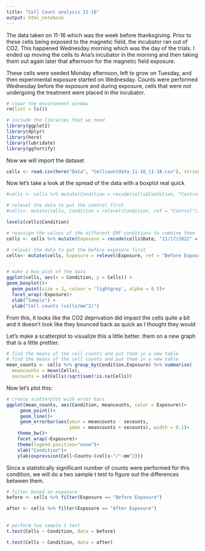 ```yaml
---
title: "Cell Count analysis 11-16"
output: html_notebook
---
```


The data taken on 11-16 which was the week before thanksgiving.  Prior to these cells being exposed to the magnetic field, the incubator ran out of CO2.  This happened Wednesday morning which was the day of the trials.  I ended up moving the cells to Ana's incubator in the morning and then taking them out again later that afternoon for the magnetic field exposure. 

These cells were seeded Monday afternoon, left to grow on Tuesday, and then experimental exposure started on Wednesday. Counts were performed Wednesday before the exposure and during exposure, cells that were not undergoing the treatment were placed in the incubator.

```r
# clear the environment window
rm(list = ls())

# include the libraries that we need
library(ggplot2)
library(dplyr)
library(here)
library(lubridate)
library(ggfortify)
```

Now we will import the dataset

```r
cells <- read.csv(here("Data", "Cellcountdata_11-16_11-18.csv"), stringsAsFactors = TRUE)
```


Now let's take a look at the spread of the data with a boxplot real quick
```r
#cells <- cells %>% mutate(Condition = recode(cells$Condition, "Control" = 'Control', "B-Field" = 'Magnetic Field'))

# relevel the data to put the control first
#cells<- mutate(cells, Condition = relevel(Condition, ref = "Control"))

levels(cells$Condition)
```

```r
# reassign the values of the different EMF conditions to combine them
cells <- cells %>% mutate(Exposure = recode(cells$Date, "11/17/2022" = 'After Exposure', "11/16/2022" = 'Before Exposure'))

# relevel the data to put the before exposure first
cells<- mutate(cells, Exposure = relevel(Exposure, ref = "Before Exposure"))


# make a box plot of the data
ggplot(cells, aes(x = Condition, y = Cells)) +
geom_boxplot()+
  geom_point(size = 3, colour = 'lightgrey', alpha = 0.5)+
  facet_wrap(~Exposure)+
  xlab("Sample") +
  ylab("Cell counts (cells/mm^2)")
```
From this, it looks like the CO2 deprivation did impact the cells quite a bit and it doesn't look like they bounced back as quick as I thought they would

Let's make a scatterplot to visualize this a little better.
them on a new graph that is a little prettier. 


```r
# find the means of the cell counts and put them in a new table
# find the means of the cell counts and put them in a new table
mean_counts <- cells %>% group_by(Condition,Exposure) %>% summarise(
  meancounts = mean(Cells),
  secounts = sd(Cells)/sqrt(sum(!is.na(Cells))                                                             ))
```

Now let's plot this:
```r
# create scatterplot with error bars
ggplot(mean_counts, aes(Condition, meancounts, color = Exposure))+
     geom_point()+
     geom_line()+
     geom_errorbar(aes(ymin = meancounts - secounts,
                       ymax = meancounts + secounts), width = 0.1)+
    theme_bw()+
    facet_wrap(~Exposure)+
    theme(legend.position="none")+
    xlab("Condition")+
    ylab(expression(Cell~Counts~(cells~"/"~mm^2)))
```

Since a statistically significant number of counts were performed for this condition, we will do a two sample t test to figure out the differences between them.

```r
# filter based on exposure
before <- cells %>% filter(Exposure == "Before Exposure")

after <- cells %>% filter(Exposure == "After Exposure")
  
  
# perform two sample t test
t.test(Cells ~ Condition, data = before)

t.test(Cells ~ Condition, data = after)
```

